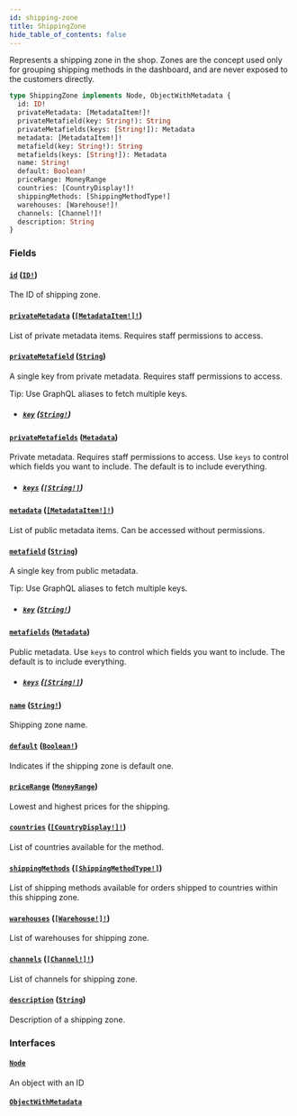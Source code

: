 ```yaml
---
id: shipping-zone
title: ShippingZone
hide_table_of_contents: false
---
```


Represents a shipping zone in the shop. Zones are the concept used only for grouping shipping methods in the dashboard, and are never exposed to the customers directly.

```graphql
type ShippingZone implements Node, ObjectWithMetadata {
  id: ID!
  privateMetadata: [MetadataItem!]!
  privateMetafield(key: String!): String
  privateMetafields(keys: [String!]): Metadata
  metadata: [MetadataItem!]!
  metafield(key: String!): String
  metafields(keys: [String!]): Metadata
  name: String!
  default: Boolean!
  priceRange: MoneyRange
  countries: [CountryDisplay!]!
  shippingMethods: [ShippingMethodType!]
  warehouses: [Warehouse!]!
  channels: [Channel!]!
  description: String
}
```

### Fields

#### [`id`](#) ([`ID!`](../../../developer/api-reference/scalars/id))

The ID of shipping zone.

#### [`privateMetadata`](#) ([`[MetadataItem!]!`](../../../developer/api-reference/objects/metadata-item))

List of private metadata items. Requires staff permissions to access.

#### [`privateMetafield`](#) ([`String`](../../../developer/api-reference/scalars/string))

A single key from private metadata. Requires staff permissions to access.

Tip: Use GraphQL aliases to fetch multiple keys.

- ##### [`key`](#) ([`String!`](../../../developer/api-reference/scalars/string))

#### [`privateMetafields`](#) ([`Metadata`](../../../developer/api-reference/scalars/metadata))

Private metadata. Requires staff permissions to access. Use `keys` to control which fields you want to include. The default is to include everything.

- ##### [`keys`](#) ([`[String!]`](../../../developer/api-reference/scalars/string))

#### [`metadata`](#) ([`[MetadataItem!]!`](../../../developer/api-reference/objects/metadata-item))

List of public metadata items. Can be accessed without permissions.

#### [`metafield`](#) ([`String`](../../../developer/api-reference/scalars/string))

A single key from public metadata.

Tip: Use GraphQL aliases to fetch multiple keys.

- ##### [`key`](#) ([`String!`](../../../developer/api-reference/scalars/string))

#### [`metafields`](#) ([`Metadata`](../../../developer/api-reference/scalars/metadata))

Public metadata. Use `keys` to control which fields you want to include. The default is to include everything.

- ##### [`keys`](#) ([`[String!]`](../../../developer/api-reference/scalars/string))

#### [`name`](#) ([`String!`](../../../developer/api-reference/scalars/string))

Shipping zone name.

#### [`default`](#) ([`Boolean!`](../../../developer/api-reference/scalars/boolean))

Indicates if the shipping zone is default one.

#### [`priceRange`](#) ([`MoneyRange`](../../../developer/api-reference/objects/money-range))

Lowest and highest prices for the shipping.

#### [`countries`](#) ([`[CountryDisplay!]!`](../../../developer/api-reference/objects/country-display))

List of countries available for the method.

#### [`shippingMethods`](#) ([`[ShippingMethodType!]`](../../../developer/api-reference/objects/shipping-method-type))

List of shipping methods available for orders shipped to countries within this shipping zone.

#### [`warehouses`](#) ([`[Warehouse!]!`](../../../developer/api-reference/objects/warehouse))

List of warehouses for shipping zone.

#### [`channels`](#) ([`[Channel!]!`](../../../developer/api-reference/objects/channel))

List of channels for shipping zone.

#### [`description`](#) ([`String`](../../../developer/api-reference/scalars/string))

Description of a shipping zone.

### Interfaces

#### [`Node`](../../../developer/api-reference/interfaces/node)

An object with an ID

#### [`ObjectWithMetadata`](../../../developer/api-reference/interfaces/object-with-metadata)

